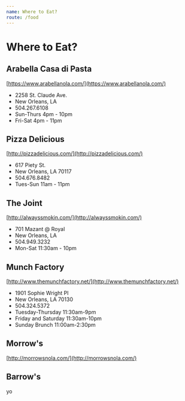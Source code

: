 ```yaml
---
name: Where to Eat?
route: /food
---
```


# Where to Eat?

## Arabella Casa di Pasta
[https://www.arabellanola.com/](https://www.arabellanola.com/)
- 2258 St. Claude Ave.
- New Orleans, LA
- 504.267.6108
- Sun-Thurs 4pm - 10pm
- Fri-Sat 4pm - 11pm

## Pizza Delicious
[http://pizzadelicious.com/](http://pizzadelicious.com/)
- 617 Piety St.
- New Orleans, LA 70117
- 504.676.8482
- Tues-Sun 11am - 11pm

## The Joint
[http://alwayssmokin.com/](http://alwayssmokin.com/)
- 701 Mazant @ Royal
- New Orleans, LA
- 504.949.3232
- Mon-Sat 11:30am - 10pm

## Munch Factory
[http://www.themunchfactory.net/](http://www.themunchfactory.net/)
- 1901 Sophie Wright Pl
- New Orleans, LA 70130
- 504.324.5372
- Tuesday-Thursday 11:30am-9pm
- Friday and Saturday 11:30am-10pm
- Sunday Brunch 11:00am-2:30pm

## Morrow's
[http://morrowsnola.com/](http://morrowsnola.com/)

## Barrow's
yo
